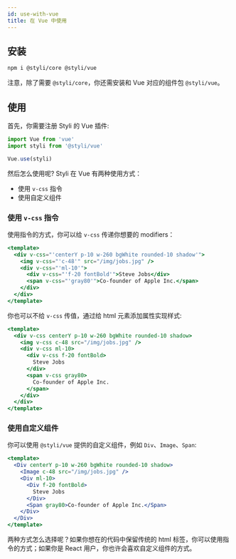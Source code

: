 ```yaml
---
id: use-with-vue
title: 在 Vue 中使用
---
```


## 安装

```bash
npm i @styli/core @styli/vue
```

注意，除了需要 `@styli/core`，你还需安装和 Vue 对应的组件包 `@styli/vue`。

## 使用

首先，你需要注册 Styli 的 Vue 插件:

```jsx
import Vue from 'vue'
import styli from '@styli/vue'

Vue.use(styli)
```

然后怎么使用呢? Styli 在 Vue 有两种使用方式：

- 使用 `v-css` 指令
- 使用自定义组件

### 使用 `v-css` 指令

使用指令的方式，你可以给 `v-css` 传递你想要的 modifiers：

```jsx
<template>
  <div v-css="'centerY p-10 w-260 bgWhite rounded-10 shadow'">
    <img v-css="'c-48'" src="/img/jobs.jpg" />
    <div v-css="'ml-10'">
      <div v-css="'f-20 fontBold'">Steve Jobs</div>
      <span v-css="'gray80'">Co-founder of Apple Inc.</span>
    </div>
  </div>
</template>
```

你也可以不给 `v-css` 传值，通过给 html 元素添加属性实现样式:

```jsx
<template>
  <div v-css centerY p-10 w-260 bgWhite rounded-10 shadow>
    <img v-css c-48 src="/img/jobs.jpg" />
    <div v-css ml-10>
      <div v-css f-20 fontBold>
        Steve Jobs
      </div>
      <span v-css gray80>
        Co-founder of Apple Inc.
      </span>
    </div>
  </div>
</template>
```

### 使用自定义组件

你可以使用 `@styli/vue` 提供的自定义组件，例如 `Div`、`Image`、`Span`:

```jsx
<template>
  <Div centerY p-10 w-260 bgWhite rounded-10 shadow>
    <Image c-48 src="/img/jobs.jpg" />
    <Div ml-10>
      <Div f-20 fontBold>
        Steve Jobs
      </Div>
      <Span gray80>Co-founder of Apple Inc.</Span>
    </Div>
  </Div>
</template>
```

两种方式怎么选择呢？如果你想在的代码中保留传统的 html 标签，你可以使用指令的方式；如果你是 React 用户，你也许会喜欢自定义组件的方式。
